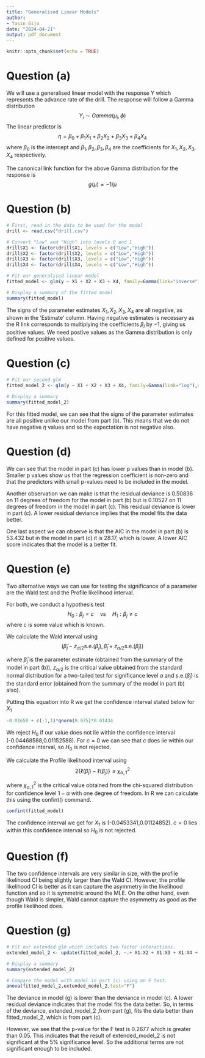 ---
title: "Generalised Linear Models"
author: 
- Yasin Gija
date: "2024-04-21"
output: pdf_document
---

```{r setup, include=FALSE}
knitr::opts_chunk$set(echo = TRUE)
```

# Question (a)

We will use a generalised linear model with the response Y which represents the advance rate of the drill. The response will follow a Gamma distribution $$Y_i \sim Gamma(\mu_i,\phi)$$ The linear predictor is $$\eta=\beta_0 +\beta_1X_1+\beta_2X_2+\beta_3X_3+\beta_4X_4$$ where $\beta_0$ is the intercept and $\beta_1,\beta_2,\beta_3,\beta_4$ are the coefficients for $X_1,X_2,X_3,X_4$ respectively.

The canonical link function for the above Gamma distribution for the response is $$g(\mu)=-1/\mu$$

# Question (b)

```{r pressure, echo=TRUE}
# First, read in the data to be used for the model
drill <- read.csv("drill.csv")

# Convert "Low" and "High" into levels 0 and 1
drill$X1 <- factor(drill$X1, levels = c("Low","High"))
drill$X2 <- factor(drill$X2, levels = c("Low","High"))
drill$X3 <- factor(drill$X3, levels = c("Low","High"))
drill$X4 <- factor(drill$X4, levels = c("Low","High"))

# Fit our generalised linear model
fitted_model <- glm(y ~ X1 + X2 + X3 + X4, family=Gamma(link="inverse"),data = drill)

# Display a summary of the fitted model
summary(fitted_model)
```

The signs of the parameter estimates $X_1,X_2,X_3,X_4$ are all negative, as shown in the 'Estimate' column. Having negative estimates is necessary as the R link corresponds to multiplying the coefficients $\beta_i$ by $-1$, giving us positive values. We need postive values as the Gamma distribution is only defined for positive values.

# Question (c)

```{r qu_c, echo=TRUE}
# Fit our second glm
fitted_model_2 <- glm(y ~ X1 + X2 + X3 + X4, family=Gamma(link="log"),data = drill)

# Display a summary
summary(fitted_model_2)
```

For this fitted model, we can see that the signs of the parameter estimates are all positive unlike our model from part (b). This means that we do not have negative $\eta$ values and so the expectation is not negative also.

# Question (d)

We can see that the model in part (c) has lower p values than in model (b). Smaller p values show us that the regression coefficient is non-zero and that the predictors with small p-values need to be included in the model.

Another observation we can make is that the residual deviance is 0.50836 on 11 degrees of freedom for the model in part (b) but is 0.10527 on 11 degrees of freedom in the model in part (c). This residual deviance is lower in part (c). A lower residual deviance implies that the model fits the data better.

One last aspect we can observe is that the AIC in the model in part (b) is 53.432 but in the model in part (c) it is 28.17, which is lower. A lower AIC score indicates that the model is a better fit.

# Question (e)

Two alternative ways we can use for testing the significance of a parameter are the Wald test and the Profile likelihood interval.

For both, we conduct a hypothesis test $$H_0: \beta_j = c \quad \text{vs} \quad H_1: \beta_j \neq c$$ where c is some value which is known.

\underline{Wald test}

We calculate the Wald interval using $$(\hat{\beta}_j - z_{\alpha/2}\text{s.e.}(\hat{\beta}_j), \hat{\beta}_j + z_{\alpha/2} \text{s.e.}(\hat{\beta}_j))$$

where $\hat{\beta}_j$ is the parameter estimate (obtained from the summary of the model in part (b)), $z_{\alpha/2}$ is the critical value obtained from the standard normal distribution for a two-tailed test for significance level $\alpha$ and $\text{s.e.}(\hat{\beta}_j)$ is the standard error (obtained from the summary of the model in part (b) also).

Putting this equation into R we get the confidence interval stated below for $X_1$

```{r qu_e, echo=TRUE}
-0.01658 + c(-1,1)*qnorm(0.975)*0.01434
```

We reject $H_0$ if our value does not lie within the confidence interval (-0.04468588,0.01152588). For $c=0$ we can see that $c$ does lie within our confidence interval, so $H_0$ is not rejected.

\underline{Profile Likelihood Interval}

We calculate the Profile likelihood interval using $$2 \left\{ \ell(\hat{\beta}_j) - \ell(\beta_j) \right\} \leq \chi^2_{\alpha,1}$$

where $\chi^2_{\alpha,1}$ is the critical value obtained from the chi-squared distribution for confidence level $1-\alpha$ with one degree of freedom. In R we can calculate this using the confint() command.

```{r qu_e2, echo=TRUE}
confint(fitted_model)
```

The confidence interval we get for $X_1$ is (-0.0453341,0.01124852). $c=0$ lies within this confidence interval so $H_0$ is not rejected.

# Question (f)

The two confidence intervals are very similar in size, with the profile likelihood CI being slightly larger than the Wald CI. However, the profile likelihood CI is better as it can capture the asymmetry in the likelihood function and so it is symmetric around the MLE. On the other hand, even though Wald is simpler, Wald cannot capture the asymmetry as good as the profile likelihood does.

# Question (g)

```{r qu_g, echo=TRUE}
# Fit our extended glm which includes two-factor interactions.
extended_model_2 <- update(fitted_model_2, ~.+ X1:X2 + X1:X3 + X1:X4 + X2:X3 + X2:X4 + X3:X4)

# Display a summary
summary(extended_model_2)
```

```{r qu_g2, echo=TRUE}
# Compare the model with model in part (c) using an F test.
anova(fitted_model_2,extended_model_2,test="F")
```

The deviance in model (g) is lower than the deviance in model (c). A lower residual deviance indicates that the model fits the data better. So, in terms of the deviance, extended_model_2 ,from part (g), fits the data better than fitted_model_2, which is from part (c).

However, we see that the p-value for the F test is 0.2677 which is greater than 0.05. This indicates that the result of extended_model_2 is not significant at the 5% significance level. So the additional terms are not significant enough to be included.
